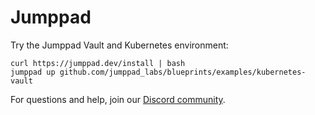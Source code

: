 # Jumppad

Try the Jumppad Vault and Kubernetes environment:

```shell
curl https://jumppad.dev/install | bash
jumppad up github.com/jumppad_labs/blueprints/examples/kubernetes-vault
```

For questions and help, join our [Discord community](https://discord.gg/ZuEFPJU69D).